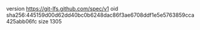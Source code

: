 version https://git-lfs.github.com/spec/v1
oid sha256:445159d00d62dd40bc0b6248dac86f3ae6708ddf1e5e5763859cca425abb06fc
size 1305
